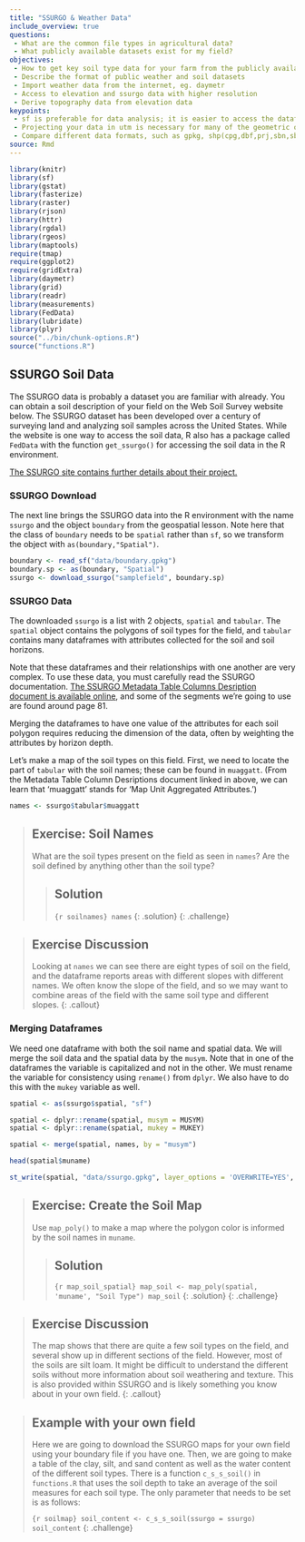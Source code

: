 ```yaml
---
title: "SSURGO & Weather Data"
include_overview: true
questions:
 - What are the common file types in agricultural data?
 - What publicly available datasets exist for my field?
objectives:
 - How to get key soil type data for your farm from the publicly available SSURGO database
 - Describe the format of public weather and soil datasets
 - Import weather data from the internet, eg. daymetr
 - Access to elevation and ssurgo data with higher resolution
 - Derive topography data from elevation data
keypoints:
 - sf is preferable for data analysis; it is easier to access the dataframe
 - Projecting your data in utm is necessary for many of the geometric operations you perform (e.g. making trial grids and splitting plots into subplot data)
 - Compare different data formats, such as gpkg, shp(cpg,dbf,prj,sbn,sbx),geojson,tif
source: Rmd
---
```


```r
library(knitr)
library(sf)
library(gstat)
library(fasterize)
library(raster)
library(rjson)
library(httr)
library(rgdal)
library(rgeos)
library(maptools)
require(tmap)
require(ggplot2)
require(gridExtra)
library(daymetr)
library(grid)
library(readr)
library(measurements)
library(FedData)
library(lubridate)
library(plyr)
source("../bin/chunk-options.R")
source("functions.R")
```

## SSURGO Soil Data

The SSURGO data is probably a dataset you are familiar with already. You can obtain a soil description of your field on the Web Soil Survey website below. The SSURGO dataset has been developed over a century of surveying land and analyzing soil samples across the United States. While the website is one way to access the soil data, R also has a package called `FedData` with the function `get_ssurgo()` for accessing the soil data in the R environment.

[The SSURGO site contains further details about their project.](https://websoilsurvey.sc.egov.usda.gov/App/WebSoilSurvey.aspx)

### SSURGO Download

The next line brings the SSURGO data into the R environment with the name `ssurgo` and the  object `boundary` from the geospatial lesson. Note here that the class of `boundary` needs  to be `spatial` rather than `sf`, so we transform the object with `as(boundary,"Spatial")`.

```r
boundary <- read_sf("data/boundary.gpkg")
boundary.sp <- as(boundary, "Spatial")
ssurgo <- download_ssurgo("samplefield", boundary.sp)
```

### SSURGO Data

The downloaded `ssurgo` is a list with 2 objects, `spatial` and `tabular`. The `spatial` object contains the polygons of soil types for the field, and  `tabular` contains many dataframes with attributes collected for the soil and soil horizons.

Note that these dataframes and their relationships with one another are very complex. To use these data, you must carefully read the SSURGO documentation. [The SSURGO Metadata Table Columns Desription document is available online](https://data.nal.usda.gov/system/files/SSURGO_Metadata_-_Table_Column_Descriptions.pdf), and some of the segments we're going to use are found around page 81.

Merging the dataframes to have one value of the attributes for each soil polygon requires reducing the dimension of the data, often by weighting the attributes by horizon depth.

Let's make a map of the soil types on this field. First, we need to locate the part of
`tabular` with the soil names; these can be found in `muaggatt`. (From the Metadata Table Column Desriptions document linked in above, we can learn that 'muaggatt' stands for 'Map Unit Aggregated Attributes.')

```r
names <- ssurgo$tabular$muaggatt
```

> ## Exercise: Soil Names
>
> What are the soil types present on the field as seen in `names`? Are the soil defined by anything other than the soil type?
>
> > ## Solution
> > ```{r soilnames}
> > names
> > ```
> {: .solution}
{: .challenge}

> ## Exercise Discussion
>
> Looking at `names` we can see there are eight types of soil on the field, and the dataframe reports areas with different slopes with different names. We often know the slope of the field, and so we may want to combine areas of the field with the same soil type and different slopes.
{: .callout}


### Merging Dataframes

We need one dataframe with both the soil name and spatial data. We will merge the soil data and the spatial data by the `musym`. Note that in one of the dataframes the variable is capitalized and not in the other. We must rename the variable for consistency using `rename()` from `dplyr`.  We also have to do this with the `mukey` variable as well.

```r
spatial <- as(ssurgo$spatial, "sf")
```

```r
spatial <- dplyr::rename(spatial, musym = MUSYM)
spatial <- dplyr::rename(spatial, mukey = MUKEY)
```

```r
spatial <- merge(spatial, names, by = "musym")
```

```r
head(spatial$muname)
```

```r
st_write(spatial, "data/ssurgo.gpkg", layer_options = 'OVERWRITE=YES', append=FALSE)
```


> ## Exercise: Create the Soil Map
>
> Use `map_poly()` to make a map where the polygon color is informed by the soil names in `muname`.
>
> > ## Solution
> >
> >```{r map_soil_spatial}
> > map_soil <- map_poly(spatial, 'muname', "Soil Type")
> > map_soil
> > ```
> {: .solution}
{: .challenge}

> ## Exercise Discussion
>
> The map shows that there are quite a few soil types on the field, and several show up in different sections of the field. However, most of the soils are silt loam. It might be difficult to understand the different soils without more information about soil weathering and texture. This is also provided within SSURGO and is likely something you know about in your own field.
{: .callout}

> ## Example with your own field
>
> Here we are going to download the SSURGO maps for your own field using your boundary file if you have one. Then, we are going to make a table of the clay, silt, and sand content as well as the water content of the different soil types. There is a function `c_s_s_soil()` in `functions.R` that uses the soil depth to take an average of the soil measures for each soil type. The only parameter that needs to be set is as follows:
>
> ```{r soilmap}
> soil_content <- c_s_s_soil(ssurgo = ssurgo)
> soil_content
> ```
{: .challenge}
